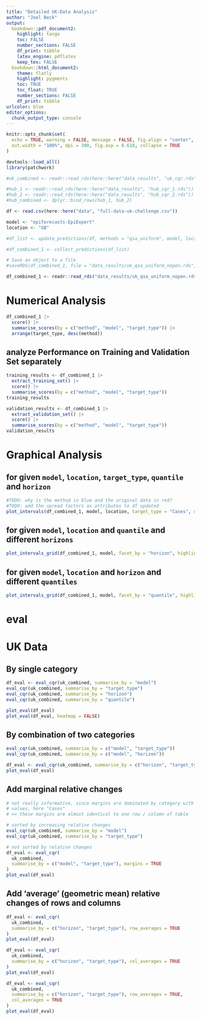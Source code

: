 ```yaml
---
title: "Detailed UK-Data Analysis"
author: "Joel Beck"
output:
  bookdown::pdf_document2:
    highlight: tango
    toc: FALSE
    number_sections: FALSE
    df_print: tibble
    latex_engine: pdflatex
    keep_tex: FALSE
  bookdown::html_document2:
    theme: flatly
    highlight: pygments
    toc: TRUE
    toc_float: TRUE
    number_sections: FALSE
    df_print: tibble
urlcolor: blue
editor_options: 
  chunk_output_type: console
---
```


```r
knitr::opts_chunk$set(
  echo = TRUE, warning = FALSE, message = FALSE, fig.align = "center",
  out.width = "100%", dpi = 300, fig.asp = 0.618, collapse = TRUE
)
```


```r
devtools::load_all()
library(patchwork)

#uk_combined <- readr::read_rds(here::here("data_results", "uk_cqr.rds"))

#hub_1 <- readr::read_rds(here::here("data_results", "hub_cqr_1.rds"))
#hub_2 <- readr::read_rds(here::here("data_results", "hub_cqr_2.rds"))
#hub_combined <- dplyr::bind_rows(hub_1, hub_2)
```

```r
df <- read.csv(here::here("data", "full-data-uk-challenge.csv"))
```

```r
model <- "epiforecasts-EpiExpert"
location <- "GB"

#df_list <- update_predictions(df, methods = "qsa_uniform", model, location, cv_init_training = 3)

#df_combined_1 <- collect_predictions(df_list)

# Save an object to a file
#saveRDS(df_combined_1, file = "data_results/uk_qsa_uniform_nopen.rds")

df_combined_1 <- readr::read_rds("data_results/uk_qsa_uniform_nopen.rds")
```

# Numerical Analysis

```r
df_combined_1 |>
  score() |>
  summarise_scores(by = c("method", "model", "target_type")) |>
  arrange(target_type, desc(method))
```

## analyze Performance on Training and Validation Set separately

```r

training_results <- df_combined_1 |>
  extract_training_set() |>
  score() |>
  summarise_scores(by = c("method", "model", "target_type"))
training_results

validation_results <- df_combined_1 |>
  extract_validation_set() |>
  score() |>
  summarise_scores(by = c("method", "model", "target_type"))
validation_results
```

# Graphical Analysis

## for given `model`, `location`, `target_type`, `quantile` and `horizon`

```r
#TODO: why is the method in blue and the original data in red?
#TODO: add the spread factors as attributes to df updated
plot_intervals(df_combined_1, model, location, target_type = "Cases", quantile = 0.05, horizon = 1)
```

## for given `model`, `location` and `quantile` and different `horizons`

```r
plot_intervals_grid(df_combined_1, model, facet_by = "horizon", highlight_cv = TRUE)
```

## for given `model`, `location` and `horizon` and different `quantiles`

```r
plot_intervals_grid(df_combined_1, model, facet_by = "quantile", highlight_cv = TRUE)
```

################################################################################################################################################################
# eval
################################################################################################################################################################

# UK Data

## By single category

```r
df_eval <- eval_cqr(uk_combined, summarise_by = "model")
eval_cqr(uk_combined, summarise_by = "target_type")
eval_cqr(uk_combined, summarise_by = "horizon")
eval_cqr(uk_combined, summarise_by = "quantile")

plot_eval(df_eval)
plot_eval(df_eval, heatmap = FALSE)
```


## By combination of two categories

```r
eval_cqr(uk_combined, summarise_by = c("model", "target_type"))
eval_cqr(uk_combined, summarise_by = c("model", "horizon"))

df_eval <- eval_cqr(uk_combined, summarise_by = c("horizon", "target_type"))
plot_eval(df_eval)
```

## Add marginal relative changes

```r
# not really informative, since margins are dominated by category with largest
# values, here "Cases"
# => these margins are almost identical to one row / column of table

# sorted by increasing relative changes
eval_cqr(uk_combined, summarise_by = "model")
eval_cqr(uk_combined, summarise_by = "target_type")

# not sorted by relative changes
df_eval <- eval_cqr(
  uk_combined,
  summarise_by = c("model", "target_type"), margins = TRUE
)
plot_eval(df_eval)
```


## Add 'average' (geometric mean) relative changes of rows and columns

```r
df_eval <- eval_cqr(
  uk_combined,
  summarise_by = c("horizon", "target_type"), row_averages = TRUE
)
plot_eval(df_eval)

df_eval <- eval_cqr(
  uk_combined,
  summarise_by = c("horizon", "target_type"), col_averages = TRUE
)
plot_eval(df_eval)

df_eval <- eval_cqr(
  uk_combined,
  summarise_by = c("horizon", "target_type"), row_averages = TRUE,
  col_averages = TRUE
)
plot_eval(df_eval)
```


